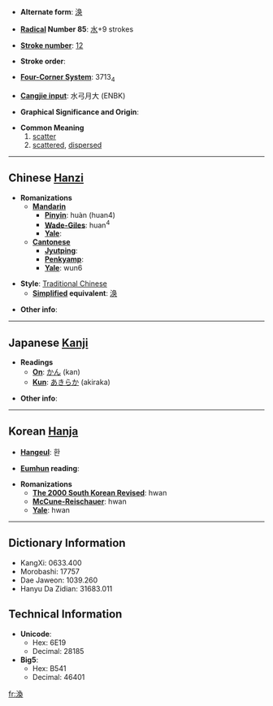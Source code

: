 * '''Alternate form''': [[涣]]

* '''[[Wiktionary:Chinese radical index| Radical]] Number 85''': [[Wiktionary:Chinese radical index 水|水]]+9 strokes

* '''[[Wiktionary:Chinese total strokes index|Stroke number]]''': [[Wiktionary:Chinese total strokes index 12|12]]

* '''Stroke order''': 

* '''[[Wiktionary:Chinese four corner index|Four-Corner System]]''': 3713<sub>4</sub>

* '''[[Wiktionary:Chinese Cangjie index|Cangjie input]]''': 水弓月大 (ENBK)

* '''Graphical Significance and Origin''': 

* '''Common Meaning'''
*#[[scatter]]
*# [[scattered]], [[dispersed]]

----

== Chinese [[Hanzi]] ==

* '''Romanizations'''
** '''[[Mandarin]]'''
*** '''[[Pinyin]]''': huàn (huan4)
*** '''[[Wade-Giles]]''': huan<sup>4</sup>
*** '''[[Yale]]''': 
** '''[[Cantonese]]'''
*** '''[[Jyutping]]''':
*** '''[[Penkyamp]]''': 
*** '''[[Yale]]''': wun6

* '''Style''': [[Traditional Chinese]] 
** '''[[Simplified Chinese|Simplified]] equivalent''': [[涣]]

* '''Other info''': 

----

== Japanese [[Kanji]] ==

* '''Readings'''
** '''[[On]]''': [[かん]] (kan)
** '''[[Kun]]''': [[あきらか]] (akiraka)

* '''Other info''':  

----

== Korean [[Hanja]] ==

* '''[[Hangeul]]''': 환

* '''[[Eumhun]] reading''': 

* '''Romanizations'''
** '''[[The 2000 South Korean Revised Romanization|The 2000 South Korean Revised]]''': hwan
** '''[[McCune-Reischauer]]''': hwan
** '''[[Yale]]''': hwan

----

== Dictionary Information ==

* KangXi: 0633.400
* Morobashi: 17757
* Dae Jaweon: 1039.260
* Hanyu Da Zidian: 31683.011

== Technical Information ==

* '''Unicode''':
** Hex: 6E19
** Decimal: 28185
* '''Big5''':
** Hex: B541
** Decimal: 46401

[[fr:渙]]